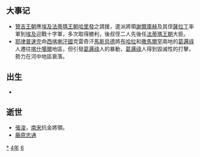 {{yearTOC|1164|西夏'''[[天盛_(西夏)|天盛]]十六年'''；金'''[[大定_(金朝)|大定]]四年'''；西辽'''[[崇福|崇福]]元年'''；南宋'''[[隆興|隆興]]二年'''；大理'''[[建德_(大理)|建德]]元年'''；越南'''[[政隆寳應|政隆寳應]]二年'''；日本'''[[長寬|長寬]]二年'''}}
== 大事记 ==
*[[贊吉王朝|贊吉王朝]]應[[埃及|埃及]][[法蒂瑪王朝|法蒂瑪王朝]][[哈里發|哈里發]]之請援，遣派將領[[謝爾庫赫|謝爾庫赫]]及其侄[[薩拉丁|薩拉丁]]率軍到[[埃及|埃及]]迎戰十字軍，多次取得勝利，後叔侄二人先後任[[法蒂瑪王朝|法蒂瑪王朝]]大臣。
*[[耶律普速完|耶律普速完]]命[[西喀喇汗國|西喀喇汗國]]克雷奇汗[[馬斯烏德二世|馬斯烏德]]將[[布哈拉|布哈拉]]和[[撒馬爾罕|撒馬爾罕]]兩地的[[葛邏祿|葛邏祿]]人遷往[[喀什噶爾|喀什噶爾]]地區，但引發[[葛邏祿|葛邏祿]]人的暴動，[[葛邏祿|葛邏祿]]人得到毀滅性的打擊，勢力在河中地區衰落。

== 出生 ==
*

== 逝世 ==
{{Wikisource year mention}}
*[[張浚|張浚]]，[[南宋|南宋]]抗金將領。
*[[藤原忠通|藤原忠通]]

[[Category:1164年|*]]
[[Category:1160年代|4年]]
[[Category:12世纪各年|6]]